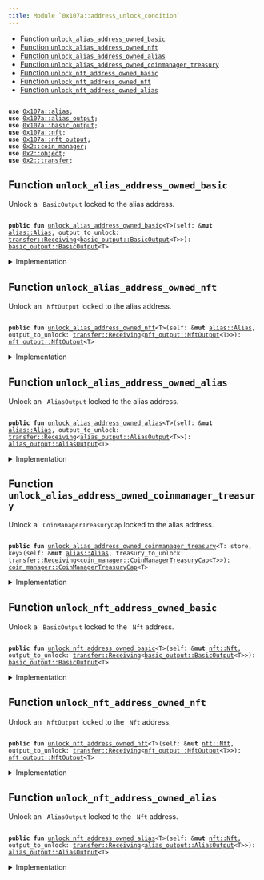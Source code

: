 ```yaml
---
title: Module `0x107a::address_unlock_condition`
---
```




-  [Function `unlock_alias_address_owned_basic`](#0x107a_address_unlock_condition_unlock_alias_address_owned_basic)
-  [Function `unlock_alias_address_owned_nft`](#0x107a_address_unlock_condition_unlock_alias_address_owned_nft)
-  [Function `unlock_alias_address_owned_alias`](#0x107a_address_unlock_condition_unlock_alias_address_owned_alias)
-  [Function `unlock_alias_address_owned_coinmanager_treasury`](#0x107a_address_unlock_condition_unlock_alias_address_owned_coinmanager_treasury)
-  [Function `unlock_nft_address_owned_basic`](#0x107a_address_unlock_condition_unlock_nft_address_owned_basic)
-  [Function `unlock_nft_address_owned_nft`](#0x107a_address_unlock_condition_unlock_nft_address_owned_nft)
-  [Function `unlock_nft_address_owned_alias`](#0x107a_address_unlock_condition_unlock_nft_address_owned_alias)


<pre><code>
<b>use</b> <a href="alias.md#0x107a_alias">0x107a::alias</a>;
<b>use</b> <a href="alias_output.md#0x107a_alias_output">0x107a::alias_output</a>;
<b>use</b> <a href="basic_output.md#0x107a_basic_output">0x107a::basic_output</a>;
<b>use</b> <a href="nft.md#0x107a_nft">0x107a::nft</a>;
<b>use</b> <a href="nft_output.md#0x107a_nft_output">0x107a::nft_output</a>;
<b>use</b> <a href="../iota-framework/coin_manager.md#0x2_coin_manager">0x2::coin_manager</a>;
<b>use</b> <a href="../iota-framework/object.md#0x2_object">0x2::object</a>;
<b>use</b> <a href="../iota-framework/transfer.md#0x2_transfer">0x2::transfer</a>;
</code></pre>



<Link id="0x107a_address_unlock_condition_unlock_alias_address_owned_basic"></Link>

## Function `unlock_alias_address_owned_basic`

Unlock a <code>
BasicOutput</code> locked to the alias address.


<pre><code>
<b>public</b> <b>fun</b> <a href="address_unlock_condition.md#0x107a_address_unlock_condition_unlock_alias_address_owned_basic">unlock_alias_address_owned_basic</a>&lt;T&gt;(self: &<b>mut</b> <a href="alias.md#0x107a_alias_Alias">alias::Alias</a>, output_to_unlock: <a href="../iota-framework/transfer.md#0x2_transfer_Receiving">transfer::Receiving</a>&lt;<a href="basic_output.md#0x107a_basic_output_BasicOutput">basic_output::BasicOutput</a>&lt;T&gt;&gt;): <a href="basic_output.md#0x107a_basic_output_BasicOutput">basic_output::BasicOutput</a>&lt;T&gt;
</code></pre>



<details>
<summary>Implementation</summary>


<pre><code>
<b>public</b> <b>fun</b> <a href="address_unlock_condition.md#0x107a_address_unlock_condition_unlock_alias_address_owned_basic">unlock_alias_address_owned_basic</a>&lt;T&gt;(
  self: &<b>mut</b> Alias,
  output_to_unlock: Receiving&lt;BasicOutput&lt;T&gt;&gt;
): BasicOutput&lt;T&gt; \{
    <a href="basic_output.md#0x107a_basic_output_receive">basic_output::receive</a>(self.id(), output_to_unlock)
}
</code></pre>



</details>

<Link id="0x107a_address_unlock_condition_unlock_alias_address_owned_nft"></Link>

## Function `unlock_alias_address_owned_nft`

Unlock an <code>
NftOutput</code> locked to the alias address.


<pre><code>
<b>public</b> <b>fun</b> <a href="address_unlock_condition.md#0x107a_address_unlock_condition_unlock_alias_address_owned_nft">unlock_alias_address_owned_nft</a>&lt;T&gt;(self: &<b>mut</b> <a href="alias.md#0x107a_alias_Alias">alias::Alias</a>, output_to_unlock: <a href="../iota-framework/transfer.md#0x2_transfer_Receiving">transfer::Receiving</a>&lt;<a href="nft_output.md#0x107a_nft_output_NftOutput">nft_output::NftOutput</a>&lt;T&gt;&gt;): <a href="nft_output.md#0x107a_nft_output_NftOutput">nft_output::NftOutput</a>&lt;T&gt;
</code></pre>



<details>
<summary>Implementation</summary>


<pre><code>
<b>public</b> <b>fun</b> <a href="address_unlock_condition.md#0x107a_address_unlock_condition_unlock_alias_address_owned_nft">unlock_alias_address_owned_nft</a>&lt;T&gt;(
  self: &<b>mut</b> Alias,
  output_to_unlock: Receiving&lt;NftOutput&lt;T&gt;&gt;,
): NftOutput&lt;T&gt; \{
    <a href="nft_output.md#0x107a_nft_output_receive">nft_output::receive</a>(self.id(), output_to_unlock)
}
</code></pre>



</details>

<Link id="0x107a_address_unlock_condition_unlock_alias_address_owned_alias"></Link>

## Function `unlock_alias_address_owned_alias`

Unlock an <code>
AliasOutput</code> locked to the alias address.


<pre><code>
<b>public</b> <b>fun</b> <a href="address_unlock_condition.md#0x107a_address_unlock_condition_unlock_alias_address_owned_alias">unlock_alias_address_owned_alias</a>&lt;T&gt;(self: &<b>mut</b> <a href="alias.md#0x107a_alias_Alias">alias::Alias</a>, output_to_unlock: <a href="../iota-framework/transfer.md#0x2_transfer_Receiving">transfer::Receiving</a>&lt;<a href="alias_output.md#0x107a_alias_output_AliasOutput">alias_output::AliasOutput</a>&lt;T&gt;&gt;): <a href="alias_output.md#0x107a_alias_output_AliasOutput">alias_output::AliasOutput</a>&lt;T&gt;
</code></pre>



<details>
<summary>Implementation</summary>


<pre><code>
<b>public</b> <b>fun</b> <a href="address_unlock_condition.md#0x107a_address_unlock_condition_unlock_alias_address_owned_alias">unlock_alias_address_owned_alias</a>&lt;T&gt;(
  self: &<b>mut</b> Alias,
  output_to_unlock: Receiving&lt;AliasOutput&lt;T&gt;&gt;,
): AliasOutput&lt;T&gt; \{
    <a href="alias_output.md#0x107a_alias_output_receive">alias_output::receive</a>(self.id(), output_to_unlock)
}
</code></pre>



</details>

<Link id="0x107a_address_unlock_condition_unlock_alias_address_owned_coinmanager_treasury"></Link>

## Function `unlock_alias_address_owned_coinmanager_treasury`

Unlock a <code>
CoinManagerTreasuryCap</code> locked to the alias address.


<pre><code>
<b>public</b> <b>fun</b> <a href="address_unlock_condition.md#0x107a_address_unlock_condition_unlock_alias_address_owned_coinmanager_treasury">unlock_alias_address_owned_coinmanager_treasury</a>&lt;T: store, key&gt;(self: &<b>mut</b> <a href="alias.md#0x107a_alias_Alias">alias::Alias</a>, treasury_to_unlock: <a href="../iota-framework/transfer.md#0x2_transfer_Receiving">transfer::Receiving</a>&lt;<a href="../iota-framework/coin_manager.md#0x2_coin_manager_CoinManagerTreasuryCap">coin_manager::CoinManagerTreasuryCap</a>&lt;T&gt;&gt;): <a href="../iota-framework/coin_manager.md#0x2_coin_manager_CoinManagerTreasuryCap">coin_manager::CoinManagerTreasuryCap</a>&lt;T&gt;
</code></pre>



<details>
<summary>Implementation</summary>


<pre><code>
<b>public</b> <b>fun</b> <a href="address_unlock_condition.md#0x107a_address_unlock_condition_unlock_alias_address_owned_coinmanager_treasury">unlock_alias_address_owned_coinmanager_treasury</a>&lt;T: key + store&gt;(
  self: &<b>mut</b> Alias,
  treasury_to_unlock: Receiving&lt;CoinManagerTreasuryCap&lt;T&gt;&gt;,
): CoinManagerTreasuryCap&lt;T&gt; \{
    <a href="../iota-framework/transfer.md#0x2_transfer_public_receive">transfer::public_receive</a>(self.id(), treasury_to_unlock)
}
</code></pre>



</details>

<Link id="0x107a_address_unlock_condition_unlock_nft_address_owned_basic"></Link>

## Function `unlock_nft_address_owned_basic`

Unlock a <code>
BasicOutput</code> locked to the <code>
Nft</code> address.


<pre><code>
<b>public</b> <b>fun</b> <a href="address_unlock_condition.md#0x107a_address_unlock_condition_unlock_nft_address_owned_basic">unlock_nft_address_owned_basic</a>&lt;T&gt;(self: &<b>mut</b> <a href="nft.md#0x107a_nft_Nft">nft::Nft</a>, output_to_unlock: <a href="../iota-framework/transfer.md#0x2_transfer_Receiving">transfer::Receiving</a>&lt;<a href="basic_output.md#0x107a_basic_output_BasicOutput">basic_output::BasicOutput</a>&lt;T&gt;&gt;): <a href="basic_output.md#0x107a_basic_output_BasicOutput">basic_output::BasicOutput</a>&lt;T&gt;
</code></pre>



<details>
<summary>Implementation</summary>


<pre><code>
<b>public</b> <b>fun</b> <a href="address_unlock_condition.md#0x107a_address_unlock_condition_unlock_nft_address_owned_basic">unlock_nft_address_owned_basic</a>&lt;T&gt;(
  self: &<b>mut</b> Nft,
  output_to_unlock: Receiving&lt;BasicOutput&lt;T&gt;&gt;,
): BasicOutput&lt;T&gt; \{
    <a href="basic_output.md#0x107a_basic_output_receive">basic_output::receive</a>(self.id(), output_to_unlock)
}
</code></pre>



</details>

<Link id="0x107a_address_unlock_condition_unlock_nft_address_owned_nft"></Link>

## Function `unlock_nft_address_owned_nft`

Unlock an <code>
NftOutput</code> locked to the <code>
Nft</code> address.


<pre><code>
<b>public</b> <b>fun</b> <a href="address_unlock_condition.md#0x107a_address_unlock_condition_unlock_nft_address_owned_nft">unlock_nft_address_owned_nft</a>&lt;T&gt;(self: &<b>mut</b> <a href="nft.md#0x107a_nft_Nft">nft::Nft</a>, output_to_unlock: <a href="../iota-framework/transfer.md#0x2_transfer_Receiving">transfer::Receiving</a>&lt;<a href="nft_output.md#0x107a_nft_output_NftOutput">nft_output::NftOutput</a>&lt;T&gt;&gt;): <a href="nft_output.md#0x107a_nft_output_NftOutput">nft_output::NftOutput</a>&lt;T&gt;
</code></pre>



<details>
<summary>Implementation</summary>


<pre><code>
<b>public</b> <b>fun</b> <a href="address_unlock_condition.md#0x107a_address_unlock_condition_unlock_nft_address_owned_nft">unlock_nft_address_owned_nft</a>&lt;T&gt;(
  self: &<b>mut</b> Nft,
  output_to_unlock: Receiving&lt;NftOutput&lt;T&gt;&gt;,
): NftOutput&lt;T&gt; \{
    <a href="nft_output.md#0x107a_nft_output_receive">nft_output::receive</a>(self.id(), output_to_unlock)
}
</code></pre>



</details>

<Link id="0x107a_address_unlock_condition_unlock_nft_address_owned_alias"></Link>

## Function `unlock_nft_address_owned_alias`

Unlock an <code>
AliasOutput</code> locked to the <code>
Nft</code> address.


<pre><code>
<b>public</b> <b>fun</b> <a href="address_unlock_condition.md#0x107a_address_unlock_condition_unlock_nft_address_owned_alias">unlock_nft_address_owned_alias</a>&lt;T&gt;(self: &<b>mut</b> <a href="nft.md#0x107a_nft_Nft">nft::Nft</a>, output_to_unlock: <a href="../iota-framework/transfer.md#0x2_transfer_Receiving">transfer::Receiving</a>&lt;<a href="alias_output.md#0x107a_alias_output_AliasOutput">alias_output::AliasOutput</a>&lt;T&gt;&gt;): <a href="alias_output.md#0x107a_alias_output_AliasOutput">alias_output::AliasOutput</a>&lt;T&gt;
</code></pre>



<details>
<summary>Implementation</summary>


<pre><code>
<b>public</b> <b>fun</b> <a href="address_unlock_condition.md#0x107a_address_unlock_condition_unlock_nft_address_owned_alias">unlock_nft_address_owned_alias</a>&lt;T&gt;(
  self: &<b>mut</b> Nft,
  output_to_unlock: Receiving&lt;AliasOutput&lt;T&gt;&gt;,
): AliasOutput&lt;T&gt; \{
    <a href="alias_output.md#0x107a_alias_output_receive">alias_output::receive</a>(self.id(), output_to_unlock)
}
</code></pre>



</details>
